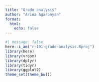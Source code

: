 ```yaml
---
title: "Grade analysis"
author: "Arina Agaronyan"
format: 
  html: 
    echo: false 
---
```


```r
#| message: false
here::i_am("r-101-grade-analysis.Rproj")
library(here)
library(vroom)
library(dplyr)
library(tidyr)
library(ggplot2)
theme_set(theme_bw())
```

